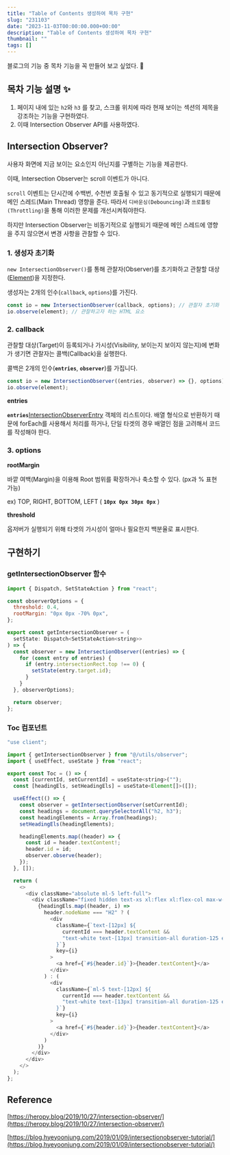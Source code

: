 ```yaml
---
title: "Table of Contents 생성하여 목차 구현"
slug: "231103"
date: "2023-11-03T00:00:00.000+00:00"
description: "Table of Contents 생성하여 목차 구현"
thumbnail: ""
tags: []
---
```


블로그의 기능 중 목차 기능을 꼭 만들어 보고 싶었다. 🚀

## 목차 기능 설명 ✨

1. 페이지 내에 있는 `h2`와 `h3` 를 찾고, 스크롤 위치에 따라 현재 보이는 섹션의 제목을 강조하는 기능을 구현하였다.
2. 이때 Intersection Observer API를 사용하였다.

## Intersection Observer?

사용자 화면에 지금 보이는 요소인지 아닌지를 구별하는 기능을 제공한다.

이때, Intersection Observer는 scroll 이벤트가 아니다.

`scroll` 이벤트는 단시간에 수백번, 수천번 호출될 수 있고 동기적으로 실행되기 때문에 메인 스레드(Main Thread) 영향을 준다. 따라서 `디바운싱(Debouncing)`과 `쓰로틀링(Throttling)`을 통해 이러한 문제를 개선시켜줘야한다.

하지만 Intersection Observer는 비동기적으로 실행되기 때문에 메인 스레드에 영향을 주지 않으면서 변경 사항을 관찰할 수 있다.

### 1. 생성자 초기화

`new IntersectionObserver()`를 통해 관찰자(Observer)를 초기화하고 관찰할 대상([Element](https://developer.mozilla.org/ko/docs/Web/API/Element))을 지정한다.

생성자는 2개의 인수(`callback`, `options`)를 가진다.

```javascript
const io = new IntersectionObserver(callback, options); // 관찰자 초기화
io.observe(element); // 관찰하고자 하는 HTML 요소
```

### 2. callback

관찰할 대상(Target)이 등록되거나 가시성(Visibility, 보이는지 보이지 않는지)에 변화가 생기면 관찰자는 콜백(Callback)을 실행한다.

콜백은 2개의 인수(**`entries`**, **`observer`**)를 가집니다.

```javascript
const io = new IntersectionObserver((entries, observer) => {}, options);
io.observe(element);
```

**entries**

**`entries`**[IntersectionObserverEntry](https://developer.mozilla.org/en-US/docs/Web/API/IntersectionObserverEntry) 객체의 리스트이다. 배열 형식으로 반환하기 때문에 forEach를 사용해서 처리를 하거나, 단일 타겟의 경우 배열인 점을 고려해서 코드를 작성해야 한다.

### 3. **options**

**rootMargin**

바깥 여백(Margin)을 이용해 Root 범위를 확장하거나 축소할 수 있다. (px과 % 표현 가능)

ex) TOP, RIGHT, BOTTOM, LEFT ( **`10px 0px 30px 0px`** )

**threshold**

옵저버가 실행되기 위해 타겟의 가시성이 얼마나 필요한지 백분율로 표시한다.

## 구현하기

### getIntersectionObserver 함수

```javascript
import { Dispatch, SetStateAction } from "react";

const observerOptions = {
  threshold: 0.4,
  rootMargin: "0px 0px -70% 0px",
};

export const getIntersectionObserver = (
  setState: Dispatch<SetStateAction<string>>
) => {
  const observer = new IntersectionObserver((entries) => {
    for (const entry of entries) {
      if (entry.intersectionRect.top !== 0) {
        setState(entry.target.id);
      }
    }
  }, observerOptions);

  return observer;
};
```

### Toc 컴포넌트

```javascript
"use client";

import { getIntersectionObserver } from "@/utils/observer";
import { useEffect, useState } from "react";

export const Toc = () => {
  const [currentId, setCurrentId] = useState<string>("");
  const [headingEls, setHeadingEls] = useState<Element[]>([]);

  useEffect(() => {
    const observer = getIntersectionObserver(setCurrentId);
    const headings = document.querySelectorAll("h2, h3");
    const headingElements = Array.from(headings);
    setHeadingEls(headingElements);

    headingElements.map((header) => {
      const id = header.textContent!;
      header.id = id;
      observer.observe(header);
    });
  }, []);

  return (
    <>
      <div className="absolute ml-5 left-full">
        <div className="fixed hidden text-xs xl:flex xl:flex-col max-w-[220px] gap-3 text-[#999]">
          {headingEls.map((header, i) =>
            header.nodeName === "H2" ? (
              <div
                className={`text-[12px] ${
                  currentId === header.textContent &&
                  "text-white text-[13px] transition-all duration-125 ease-in delay-0"
                }`}
                key={i}
              >
                <a href={`#${header.id}`}>{header.textContent}</a>
              </div>
            ) : (
              <div
                className={`ml-5 text-[12px] ${
                  currentId === header.textContent &&
                  "text-white text-[13px] transition-all duration-125 ease-in delay-0"
                }`}
                key={i}
              >
                <a href={`#${header.id}`}>{header.textContent}</a>
              </div>
            )
          )}
        </div>
      </div>
    </>
  );
};
```

## Reference

[https://heropy.blog/2019/10/27/intersection-observer/](https://heropy.blog/2019/10/27/intersection-observer/)

[https://blog.hyeyoonjung.com/2019/01/09/intersectionobserver-tutorial/](https://blog.hyeyoonjung.com/2019/01/09/intersectionobserver-tutorial/)
